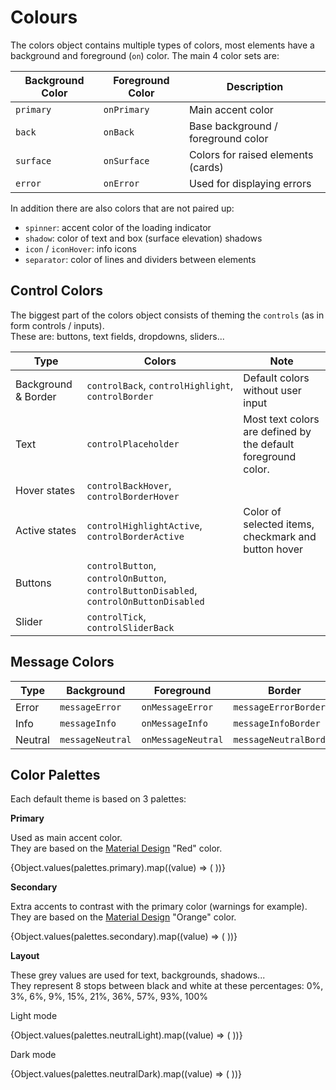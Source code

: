 

<Meta title="Theme/Colours" />

# Colours

The colors object contains multiple types of colors, most elements have a background and foreground (`on`) color.
The main 4 color sets are:

| Background Color | Foreground Color | Description |
|---|---|---|
| `primary` <ColourSwatch name="Primary" value={colors.primary} size={16} /> | `onPrimary` | Main accent color |
| `back` <ColourSwatch name="Back" value={colors.back} size={16} /> | `onBack` | Base background / foreground color |
| `surface` <ColourSwatch name="Surface" value={colors.surface} size={16} /> | `onSurface` | Colors for raised elements (cards) |
| `error` <ColourSwatch name="Error" value={colors.error} size={16} /> | `onError` | Used for displaying errors |

In addition there are also colors that are not paired up:

- `spinner`: accent color of the loading indicator
- `shadow`: color of text and box (surface elevation) shadows
- `icon` / `iconHover`: info icons
- `separator`: color of lines and dividers between elements

## Control Colors

The biggest part of the colors object consists of theming the `controls` (as in form controls / inputs).  
These are: buttons, text fields, dropdowns, sliders...

| Type | Colors | Note |
|---|---|---|
| Background & Border | `controlBack`, `controlHighlight`, `controlBorder` | Default colors without user input |
| Text | `controlPlaceholder` | Most text colors are defined by the default foreground color. |
| Hover states | `controlBackHover`, `controlBorderHover` |  |
| Active states | `controlHighlightActive`, `controlBorderActive` | Color of selected items, checkmark and button hover |
| Buttons | `controlButton`, `controlOnButton`, `controlButtonDisabled`, `controlOnButtonDisabled` | |
| Slider | `controlTick`, `controlSliderBack` | |

## Message Colors

| Type| Background | Foreground | Border |
|---|---|---|---|
| Error | `messageError` | `onMessageError` | `messageErrorBorder` |
| Info | `messageInfo` | `onMessageInfo` | `messageInfoBorder` |
| Neutral | `messageNeutral` | `onMessageNeutral` | `messageNeutralBorder` |

## Color Palettes

Each default theme is based on 3 palettes:

**Primary**

Used as main accent color.  
They are based on the [Material Design](https://material.io/design/color/the-color-system.html#color-theme-creation) "Red" color.

<div>
    {Object.values(palettes.primary).map((value) => (
        <ColourSwatch value={value} size={30} />
    ))}
</div>

**Secondary**

Extra accents to contrast with the primary color (warnings for example).  
They are based on the [Material Design](https://material.io/design/color/the-color-system.html#color-theme-creation) "Orange" color.

<div>
    {Object.values(palettes.secondary).map((value) => (
        <ColourSwatch value={value} size={30} />
    ))}
</div>

**Layout**

These grey values are used for text, backgrounds, shadows...  
They represent 8 stops between black and white at these percentages: 0%, 3%, 6%, 9%, 15%, 21%, 36%, 57%, 93%, 100%

Light mode
<div>
    {Object.values(palettes.neutralLight).map((value) => (
        <ColourSwatch value={value} size={30} />
    ))}
</div>

Dark mode
<div>
    {Object.values(palettes.neutralDark).map((value) => (
        <ColourSwatch value={value} size={30} />
    ))}
</div>
